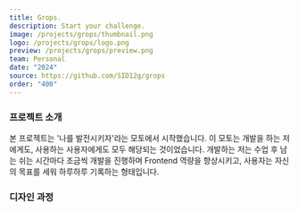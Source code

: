 ```yaml
---
title: Grops.
description: Start your challenge.
image: /projects/grops/thumbnail.png
logo: /projects/grops/logo.png
preview: /projects/grops/preview.png
team: Personal
date: "2024"
source: https://github.com/SID12g/grops
order: "400"
---
```


### 프로젝트 소개
본 프로젝트는 '나를 발전시키자'라는 모토에서 시작했습니다. 이 모토는 개발을 하는 저에게도, 사용하는 사용자에게도 모두 해당되는 것이었습니다. 개발하는 저는 수업 후 남는 쉬는 시간마다 조금씩 개발을 진행하며 Frontend 역량을 향상시키고, 사용자는 자신의 목표를 세워 하루하루 기록하는 형태입니다.

### 디자인 과정